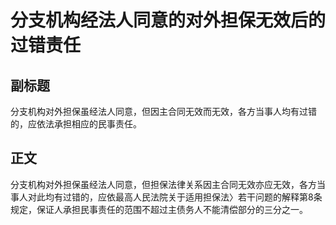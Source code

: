 # 分支机构经法人同意的对外担保无效后的过错责任
## 副标题
分支机构对外担保虽经法人同意，但因主合同无效而无效，各方当事人均有过错的，应依法承担相应的民事责任。
## 正文
分支机构对外担保虽经法人同意，但担保法律关系因主合同无效亦应无效，各方当事人对此均有过错的，应依最高人民法院关于适用担保法〉若干问题的解释第8条规定，保证人承担民事责任的范围不超过主债务人不能清偿部分的三分之一。